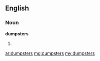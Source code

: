 ==English==

===Noun===
'''dumpsters'''

# {{plural of|[[dumpster]]}}

[[ar:dumpsters]]
[[mg:dumpsters]]
[[my:dumpsters]]